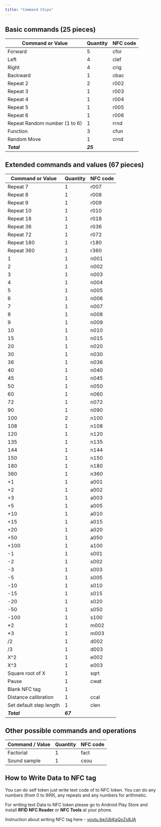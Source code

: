 ```yaml
---
title: "Command Chips"
---
```


## **Basic commands (25 pieces)**[​](#basic-commands-25-pieces "Direct link to basic-commands-25-pieces")

| Command or Value              | Quantity | NFC code |
| ----------------------------- | -------- | -------- |
| Forward                       | 5        | cfor     |
| Left                          | 4        | clef     |
| Right                         | 4        | crig     |
| Backward                      | 1        | cbac     |
| Repeat 2                      | 2        | r002     |
| Repeat 3                      | 1        | r003     |
| Repeat 4                      | 1        | r004     |
| Repeat 5                      | 1        | r005     |
| Repeat 6                      | 1        | r006     |
| Repeat Random number (1 to 6) | 1        | rrnd     |
| Function                      | 3        | cfun     |
| Random Move                   | 1        | crnd     |
| ***Total***                   | ***25*** |          |

## **Extended commands and values (67 pieces)**[​](#extended-commands-and-values-67-pieces "Direct link to extended-commands-and-values-67-pieces")

| Command or Value        | Quantity | NFC code |
| ----------------------- | -------- | -------- |
| Repeat 7                | 1        | r007     |
| Repeat 8                | 1        | r008     |
| Repeat 9                | 1        | r009     |
| Repeat 10               | 1        | r010     |
| Repeat 18               | 1        | r018     |
| Repeat 36               | 1        | r036     |
| Repeat 72               | 1        | r072     |
| Repeat 180              | 1        | r180     |
| Repeat 360              | 1        | r360     |
| 1                       | 1        | n001     |
| 2                       | 1        | n002     |
| 3                       | 1        | n003     |
| 4                       | 1        | n004     |
| 5                       | 1        | n005     |
| 6                       | 1        | n006     |
| 7                       | 1        | n007     |
| 8                       | 1        | n008     |
| 9                       | 1        | n009     |
| 10                      | 1        | n010     |
| 15                      | 1        | n015     |
| 20                      | 1        | n020     |
| 30                      | 1        | n030     |
| 36                      | 1        | n036     |
| 40                      | 1        | n040     |
| 45                      | 1        | n045     |
| 50                      | 1        | n050     |
| 60                      | 1        | n060     |
| 72                      | 1        | n072     |
| 90                      | 1        | n090     |
| 100                     | 2        | n100     |
| 108                     | 1        | n108     |
| 120                     | 1        | n120     |
| 135                     | 1        | n135     |
| 144                     | 1        | n144     |
| 150                     | 1        | n150     |
| 180                     | 1        | n180     |
| 360                     | 1        | n360     |
| +1                      | 1        | a001     |
| +2                      | 1        | a002     |
| +3                      | 1        | a003     |
| +5                      | 1        | a005     |
| +10                     | 1        | a010     |
| +15                     | 1        | a015     |
| +20                     | 1        | a020     |
| +50                     | 1        | a050     |
| +100                    | 1        | a100     |
| -1                      | 1        | s001     |
| -2                      | 1        | s002     |
| -3                      | 1        | s003     |
| -5                      | 1        | s005     |
| -10                     | 1        | s010     |
| -15                     | 1        | s015     |
| -20                     | 1        | s020     |
| -50                     | 1        | s050     |
| -100                    | 1        | s100     |
| \*2                     | 1        | m002     |
| \*3                     | 1        | m003     |
| /2                      | 1        | d002     |
| /3                      | 1        | d003     |
| X^2                     | 1        | e002     |
| X^3                     | 1        | e003     |
| Square root of X        | 1        | sqrt     |
| Pause                   | 1        | cwat     |
| Blank NFC tag           | 1        |          |
| Distance calibration    | 1        | ccal     |
| Set default step length | 1        | clen     |
| ***Total***             | ***67*** |          |

## **Other possible commands and operations**[​](#other-possible-commands-and-operations "Direct link to other-possible-commands-and-operations")

| Command / Value | Quantity | NFC code |
| --------------- | -------- | -------- |
| Factorial       | 1        | fact     |
| Sound sample    | 1        | csou     |

## **How to Write Data to NFC tag**[​](#how-to-write-data-to-nfc-tag "Direct link to how-to-write-data-to-nfc-tag")

You can do self token just write text code of to NFC token. You can do any numbers (from 0 to 999), any repeats and any numbers for arithmetic.

For writing text Data to NFC token please go to Android Play Store and install **RFID NFC Reader** or **NFC Tools** at your phone.

Instruction about writing NFC tag here - [youtu.be/UbKaQxZs8JA](https://youtu.be/UbKaQxZs8JA)
